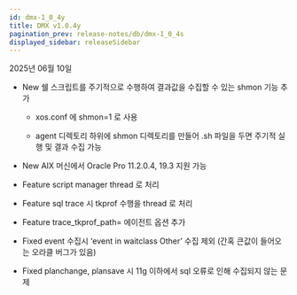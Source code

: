 ```yaml
---
id: dmx-1_0_4y
title: DMX v1.0.4y
pagination_prev: release-notes/db/dmx-1_0_4s
displayed_sidebar: releaseSidebar
---
```


2025년 06월 10일

* <Status priority='1'>New</Status> 쉘 스크립트를 주기적으로 수행하여 결과값을 수집할 수 있는 shmon 기능 추가

  * xos.conf 에 shmon=1 로 사용

  * agent 디렉토리 하위에 shmon 디렉토리를 만들어 .sh 파일을 두면 주기적 실행 및 결과 수집 가능

* <Status priority='1'>New</Status> AIX 머신에서 Oracle Pro 11.2.0.4, 19.3 지원 가능

* <Status priority='1'>Feature</Status> script manager thread 로 처리

* <Status priority='1'>Feature</Status> sql trace 시 tkprof 수행을 thread 로 처리

* <Status priority='1'>Feature</Status> trace_tkprof_path= 에이전트 옵션 추가

* <Status priority='0'>Fixed</Status> event 수집시  ‘event in waitclass Other’ 수집 제외 (간혹 큰값이 들어오는 오라클 버그가 있음)

* <Status priority='0'>Fixed</Status> planchange, plansave 시 11g 이하에서 sql 오류로 인해 수집되지 않는 문제


